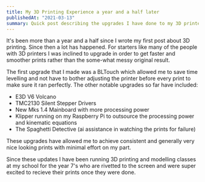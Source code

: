 ```yaml
---
title: My 3D Printing Experience a year and a half later
publishedAt: "2021-03-13"
summary: Quick post describing the upgrades I have done to my 3D printer.
---
```


It's been more than a year and a half since I wrote my first post about 3D printing. Since then a lot has happened. For starters like many of the people with 3D printers I was inclined to upgrade in order to get faster and smoother prints rather than the some-what messy original result.

The first upgrade that I made was a BLTouch which allowed me to save time levelling and not have to bother adjusting the printer before every print to make sure it ran perfectly. The other notable upgrades so far have included:

- E3D V6 Volcano
- TMC2130 Silent Stepper Drivers
- New Mks 1.4 Mainboard with more processing power
- Klipper running on my Raspberry Pi to outsource the processing power and kinematic equations
- The Spaghetti Detective (ai assistance in watching the prints for failure)

These upgrades have allowed me to achieve consistent and generally very nice looking prints with minimal effort on my part.

Since these updates I have been running 3D printing and modelling classes at my school for the year 7's who are rivetted to the screen and were super excited to recieve their prints once they were done.
